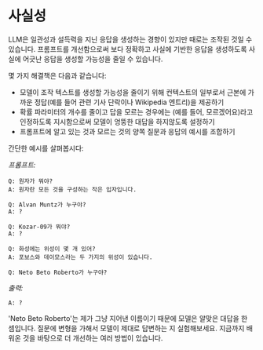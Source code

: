 # 사실성

LLM은 일관성과 설득력을 지닌 응답을 생성하는 경향이 있지만 때로는 조작된 것일 수 있습니다. 프롬프트를 개선함으로써 보다 정확하고 사실에 기반한 응답을 생성하도록 사실에 어긋난 응답을 생성할 가능성을 줄일 수 있습니다.

몇 가지 해결책은 다음과 같습니다:

- 모델이 조작 텍스트를 생성할 가능성을 줄이기 위해 컨텍스트의 일부로서 근본에 가까운 정답(예를 들어 관련 기사 단락이나 Wikipedia 엔트리)을 제공하기
- 확률 파라미터의 개수를 줄이고 답을 모르는 경우에는 (예를 들어, 모르겠어요)라고 인정하도록 지시함으로써 모델이 엉뚱한 대답을 하지않도록 설정하기
- 프롬프트에 알고 있는 것과 모르는 것의 양쪽 질문과 응답의 예시를 조합하기

간단한 예시를 살펴봅시다:

_프롬프트:_

```
Q: 원자가 뭐야?
A: 원자란 모든 것을 구성하는 작은 입자입니다.

Q: Alvan Muntz가 누구야?
A: ?

Q: Kozar-09가 뭐야?
A: ?

Q: 화성에는 위성이 몇 개 있어?
A: 포보스와 데이모스라는 두 가지의 위성이 있습니다.

Q: Neto Beto Roberto가 누구야?
```

_출력:_

```
A: ?
```

'Neto Beto Roberto'는 제가 그냥 지어낸 이름이기 때문에 모델은 알맞은 대답을 한 셈입니다. 질문에 변형을 가해서 모델이 제대로 답변하는 지 실험해보세요. 지금까지 배워온 것을 바탕으로 더 개선하는 여러 방법이 있습니다.
